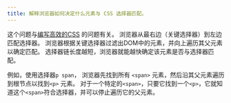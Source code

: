 ```yaml
---
title: 解释浏览器如何决定什么元素与 CSS 选择器匹配。
---
```


这个问题与[编写高效的CSS](/questions/quiz/what-are-some-of-the-gotchas-for-writing-efficient-css) 的问题有关。 浏览器从最右边（关键选择器）到左边匹配选择器。 浏览器根据关键选择器过滤出DOM中的元素，并向上遍历其父元素以确定匹配。 选择器链长度越短，浏览器就能越快确定该元素是否与选择器匹配。

例如，使用选择器`p span`， 浏览器先找到所有 `<span>` 元素，然后沿其父元素遍历到根节点以找到`<p>` 元素。 对于一个特定的`<span>`，只要它找到一个`<p>`，它就知道这个`<span>`符合选择器，并可以停止遍历它的父元素。
